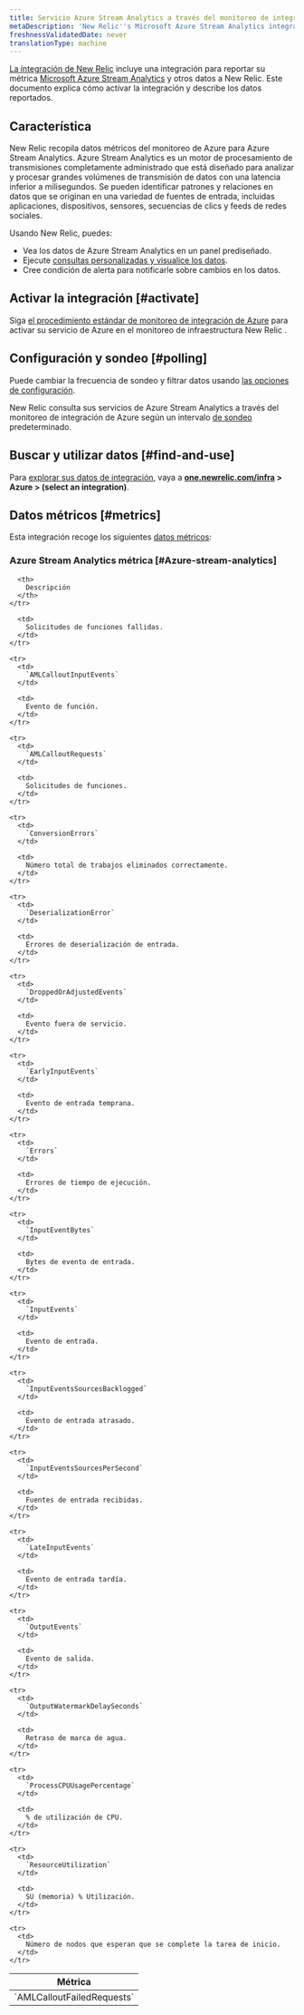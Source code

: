```yaml
---
title: Servicio Azure Stream Analytics a través del monitoreo de integración de Azure
metaDescription: 'New Relic''s Microsoft Azure Stream Analytics integration: what data it reports and how to enable it.'
freshnessValidatedDate: never
translationType: machine
---
```


[La integración de New Relic](/docs/infrastructure/integrations-getting-started/getting-started/introduction-infrastructure-integrations) incluye una integración para reportar su métrica [Microsoft Azure Stream Analytics](https://azure.microsoft.com/en-us/products/stream-Analytics) y otros datos a New Relic. Este documento explica cómo activar la integración y describe los datos reportados.

## Característica

New Relic recopila datos métricos del monitoreo de Azure para Azure Stream Analytics. Azure Stream Analytics es un motor de procesamiento de transmisiones completamente administrado que está diseñado para analizar y procesar grandes volúmenes de transmisión de datos con una latencia inferior a milisegundos. Se pueden identificar patrones y relaciones en datos que se originan en una variedad de fuentes de entrada, incluidas aplicaciones, dispositivos, sensores, secuencias de clics y feeds de redes sociales.

Usando New Relic, puedes:

* Vea los datos de Azure Stream Analytics en un panel prediseñado.
* Ejecute [consultas personalizadas y visualice los datos](/docs/infrastructure/integrations-getting-started/getting-started/use-integration-data-new-relic-insights).
* Cree condición de alerta para notificarle sobre cambios en los datos.

## Activar la integración [#activate]

Siga [el procedimiento estándar de monitoreo de integración de Azure](/docs/infrastructure/microsoft-azure-integrations/azure-integrations-list/azure-monitor) para activar su servicio de Azure en el monitoreo de infraestructura New Relic .

## Configuración y sondeo [#polling]

Puede cambiar la frecuencia de sondeo y filtrar datos usando [las opciones de configuración](/docs/infrastructure/microsoft-azure-integrations/azure-integrations-list/azure-monitor/#settings).

New Relic consulta sus servicios de Azure Stream Analytics a través del monitoreo de integración de Azure según un intervalo [de sondeo](/docs/infrastructure/microsoft-azure-integrations/azure-integrations-list/azure-monitor/#settings) predeterminado.

## Buscar y utilizar datos [#find-and-use]

Para [explorar sus datos de integración](/docs/infrastructure/integrations/find-use-infrastructure-integration-data), vaya a <DNT>**[one.newrelic.com/infra](https://one.newrelic.com/infra) > Azure > (select an integration)**</DNT>.

## Datos métricos [#metrics]

Esta integración recoge los siguientes [datos métricos](/docs/infrastructure/integrations-getting-started/getting-started/understand-integration-data-data-types#metric):

### Azure Stream Analytics métrica [#Azure-stream-analytics]

<table>
  <thead>
    <tr>
      <th style={{ width: "300px" }}>
        Métrica
      </th>

      <th>
        Descripción
      </th>
    </tr>
  </thead>

  <tbody>
    <tr>
      <td>
        `AMLCalloutFailedRequests`
      </td>

      <td>
        Solicitudes de funciones fallidas.
      </td>
    </tr>

    <tr>
      <td>
        `AMLCalloutInputEvents`
      </td>

      <td>
        Evento de función.
      </td>
    </tr>

    <tr>
      <td>
        `AMLCalloutRequests`
      </td>

      <td>
        Solicitudes de funciones.
      </td>
    </tr>

    <tr>
      <td>
        `ConversionErrors`
      </td>

      <td>
        Número total de trabajos eliminados correctamente.
      </td>
    </tr>

    <tr>
      <td>
        `DeserializationError`
      </td>

      <td>
        Errores de deserialización de entrada.
      </td>
    </tr>

    <tr>
      <td>
        `DroppedOrAdjustedEvents`
      </td>

      <td>
        Evento fuera de servicio.
      </td>
    </tr>

    <tr>
      <td>
        `EarlyInputEvents`
      </td>

      <td>
        Evento de entrada temprana.
      </td>
    </tr>

    <tr>
      <td>
        `Errors`
      </td>

      <td>
        Errores de tiempo de ejecución.
      </td>
    </tr>

    <tr>
      <td>
        `InputEventBytes`
      </td>

      <td>
        Bytes de evento de entrada.
      </td>
    </tr>

    <tr>
      <td>
        `InputEvents`
      </td>

      <td>
        Evento de entrada.
      </td>
    </tr>

    <tr>
      <td>
        `InputEventsSourcesBacklogged`
      </td>

      <td>
        Evento de entrada atrasado.
      </td>
    </tr>

    <tr>
      <td>
        `InputEventsSourcesPerSecond`
      </td>

      <td>
        Fuentes de entrada recibidas.
      </td>
    </tr>

    <tr>
      <td>
        `LateInputEvents`
      </td>

      <td>
        Evento de entrada tardía.
      </td>
    </tr>

    <tr>
      <td>
        `OutputEvents`
      </td>

      <td>
        Evento de salida.
      </td>
    </tr>

    <tr>
      <td>
        `OutputWatermarkDelaySeconds`
      </td>

      <td>
        Retraso de marca de agua.
      </td>
    </tr>

    <tr>
      <td>
        `ProcessCPUUsagePercentage`
      </td>

      <td>
        % de utilización de CPU.
      </td>
    </tr>

    <tr>
      <td>
        `ResourceUtilization`
      </td>

      <td>
        SU (memoria) % Utilización.
      </td>
    </tr>

    <tr>
      <td>
        Número de nodos que esperan que se complete la tarea de inicio.
      </td>
    </tr>
  </tbody>
</table>
